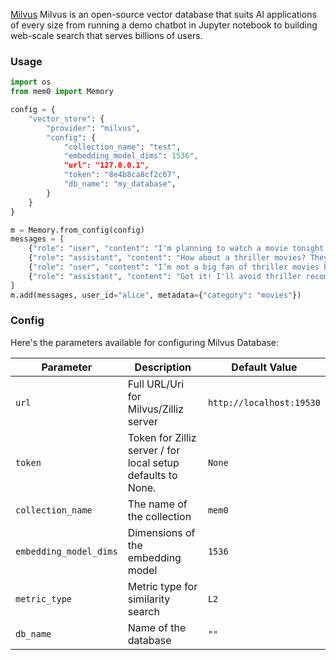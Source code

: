 [Milvus](https://milvus.io/) Milvus is an open-source vector database that suits AI applications of every size from running a demo chatbot in Jupyter notebook to building web-scale search that serves billions of users.

### Usage

```python
import os
from mem0 import Memory

config = {
    "vector_store": {
        "provider": "milvus",
        "config": {
            "collection_name": "test",
            "embedding_model_dims": 1536",
            "url": "127.0.0.1",
            "token": "8e4b8ca8cf2c67",
            "db_name": "my_database",
        }
    }
}

m = Memory.from_config(config)
messages = [
    {"role": "user", "content": "I'm planning to watch a movie tonight. Any recommendations?"},
    {"role": "assistant", "content": "How about a thriller movies? They can be quite engaging."},
    {"role": "user", "content": "I’m not a big fan of thriller movies but I love sci-fi movies."},
    {"role": "assistant", "content": "Got it! I'll avoid thriller recommendations and suggest sci-fi movies in the future."}
]
m.add(messages, user_id="alice", metadata={"category": "movies"})
```

### Config

Here's the parameters available for configuring Milvus Database:

| Parameter | Description | Default Value |
| --- | --- | --- |
| `url` | Full URL/Uri for Milvus/Zilliz server | `http://localhost:19530` |
| `token` | Token for Zilliz server / for local setup defaults to None. | `None` |
| `collection_name` | The name of the collection | `mem0` |
| `embedding_model_dims` | Dimensions of the embedding model | `1536` |
| `metric_type` | Metric type for similarity search | `L2` |
| `db_name` | Name of the database | `""` |
